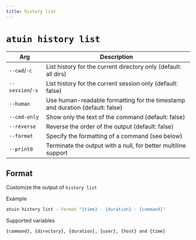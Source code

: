 ```yaml
---
title: history list
---
```


# `atuin history list`


| Arg              | Description                                                                   |
|------------------|-------------------------------------------------------------------------------|
| `--cwd`/`-c`     | List history for the current directory only (default: all dirs)               |
| `--session`/`-s` | List history for the current session only (default: false)                    |
| `--human`        | Use human-readable formatting for the timestamp and duration (default: false) |
| `--cmd-only`     | Show only the text of the command (default: false)                            |
| `--reverse`      | Reverse the order of the output (default: false)                              |
| `--format`       | Specify the formatting of a command (see below)                               |
| `--print0`       | Terminate the output with a null, for better multiline support                                                                              |


## Format

Customize the output of `history list`

Example

```bash
atuin history list --format "{time} - {duration} - {command}"
```

Supported variables

```
{command}, {directory}, {duration}, {user}, {host} and {time}
```
